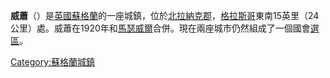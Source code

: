 {{unreferenced|time=2015-01-09T05:34:15+00:00}}
'''威蕭'''（{{lang-en|Wishaw}}）是[[英國|英國]][[蘇格蘭|蘇格蘭]]的一座城鎮，位於[[北拉納克郡|北拉納克郡]]，[[格拉斯哥|格拉斯哥]]東南15英里（24公里）處。威蕭在1920年和[[馬瑟威爾|馬瑟威爾]]合併。現在兩座城市仍然組成了一個國會[[選區|選區]]。
{{Commons category|Wishaw}}
[[Category:蘇格蘭城鎮|Category:蘇格蘭城鎮]]